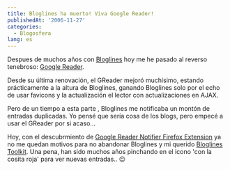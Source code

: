 ```yaml
---
title: Bloglines ha muerto! Viva Google Reader!
publishedAt: '2006-11-27'
categories:
  - Blogosfera
lang: es
---
```


Despues de muchos años con [Bloglines](http://www.bloglines.com/) hoy me he pasado al reverso tenebroso: [Google Reader](http://www.google.com/reader/).

Desde su última renovación, el GReader mejoró muchísimo, estando prácticamente a la altura de Bloglines, ganando Bloglines solo por el echo de usar favicons y la actualización el lector con actualizaciones en AJAX.

Pero de un tiempo a esta parte , Bloglines me notificaba un montón de entradas duplicadas. Yo pensé que sería cosa de los blogs, pero empecé a usar el GReader por si acaso...

Hoy, con el descubrmiento de [Google Reader Notifier Firefox Extension](http://www.markdbd.com/proyectos/google_reader_notifier/) ya no me quedan motivos para no abandonar Bloglines y mi querido [Bloglines Toolkit](http://jayseae.cxliv.org/bloglines_toolkit/index.html). Una pena, han sido muchos años pinchando en el icono 'con la cosita roja' para ver nuevas entradas.. 😉
